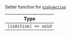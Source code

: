 Setter function for [`giphyActive`](../contexts/message-input-context#giphyactive)

| Type |
| - |
| `(isActive) => void` |
